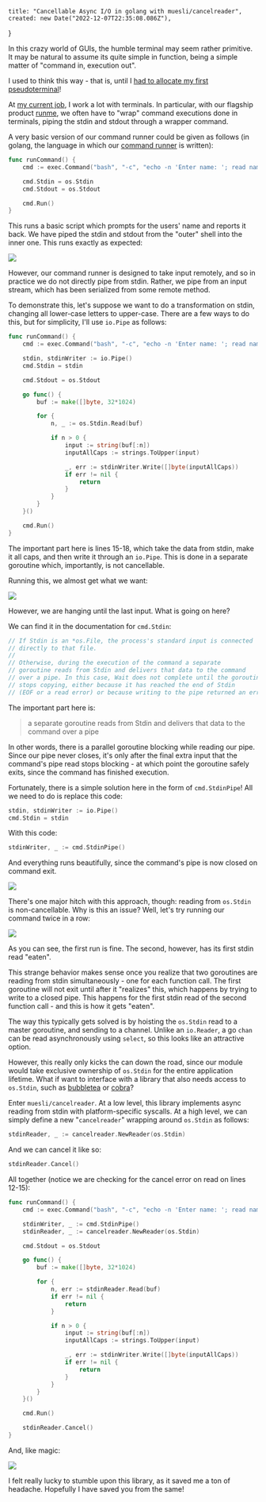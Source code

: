
    title: "Cancellable Async I/O in golang with muesli/cancelreader",
    created: new Date("2022-12-07T22:35:08.086Z"),
}

In this crazy world of GUIs, the humble terminal may seem rather primitive. It may be natural to assume its quite simple in function, being a simple matter of "command in, execution out".

I used to think this way - that is, until I [had to allocate my first pseudoterminal](https://en.wikipedia.org/wiki/Pseudoterminal)!

At [my current job](https://stateful.com/company), I work a lot with terminals. In particular, with our flagship product [runme](https://runme.dev), we often have to "wrap" command executions done in terminals, piping the stdin and stdout through a wrapper command.

A very basic version of our command runner could be given as follows (in golang, the language in which our [command runner](https://github.com/stateful/runme) is written):

```go
func runCommand() {
	cmd := exec.Command("bash", "-c", "echo -n 'Enter name: '; read name; echo Hello, $name!")

	cmd.Stdin = os.Stdin
	cmd.Stdout = os.Stdout

	cmd.Run()
}
```

This runs a basic script which prompts for the users' name and reports it back. We have piped the stdin and stdout from the "outer" shell into the inner one. This runs exactly as expected:

<img src="/img/cancelreader_ex_1.gif" />

However, our command runner is designed to take input remotely, and so in practice we do not directly pipe from stdin. Rather, we pipe from an input stream, which has been serialized from some remote method.

To demonstrate this, let's suppose we want to do a transformation on stdin, changing all lower-case letters to upper-case. There are a few ways to do this, but for simplicity, I'll use `io.Pipe` as follows:

```go
func runCommand() {
	cmd := exec.Command("bash", "-c", "echo -n 'Enter name: '; read name; echo Hello, $name!")

	stdin, stdinWriter := io.Pipe()
	cmd.Stdin = stdin

	cmd.Stdout = os.Stdout

	go func() {
		buf := make([]byte, 32*1024)

		for {
			n, _ := os.Stdin.Read(buf)

			if n > 0 {
				input := string(buf[:n])
				inputAllCaps := strings.ToUpper(input)

                _, err := stdinWriter.Write([]byte(inputAllCaps))
				if err != nil {
					return
				}
			}
		}
	}()

	cmd.Run()
}
```

The important part here is lines 15-18, which take the data from stdin, make it all caps, and then write it through an `io.Pipe`. This is done in a separate goroutine which, importantly, is not cancellable.

Running this, we almost get what we want:

<img src="/img/cancelreader_ex_2.gif" />

However, we are hanging until the last input. What is going on here?

We can find it in the documentation for `cmd.Stdin`:

```go
// If Stdin is an *os.File, the process's standard input is connected
// directly to that file.
//
// Otherwise, during the execution of the command a separate
// goroutine reads from Stdin and delivers that data to the command
// over a pipe. In this case, Wait does not complete until the goroutine
// stops copying, either because it has reached the end of Stdin
// (EOF or a read error) or because writing to the pipe returned an error.
```

The important part here is:

> a separate goroutine reads from Stdin and delivers that data to the command over a pipe

In other words, there is a parallel goroutine blocking while reading our pipe. Since our pipe never closes, it's only after the final extra input that the command's pipe read stops blocking - at which point the goroutine safely exits, since the command has finished execution.

Fortunately, there is a simple solution here in the form of `cmd.StdinPipe`! All we need to do is replace this code:

```go
stdin, stdinWriter := io.Pipe()
cmd.Stdin = stdin
```

With this code:

```go
stdinWriter, _ := cmd.StdinPipe()
```

And everything runs beautifully, since the command's pipe is now closed on command exit.

<img src="/img/cancelreader_ex_3.gif" />

There's one major hitch with this approach, though: reading from `os.Stdin` is non-cancellable. Why is this an issue? Well, let's try running our command twice in a row:

<img src="/img/cancelreader_ex_4.gif" />

As you can see, the first run is fine. The second, however, has its first stdin read "eaten". 

This strange behavior makes sense once you realize that two goroutines are reading from stdin simultaneously - one for each function call. The first goroutine will not exit until after it "realizes" this, which happens by trying to write to a closed pipe. This happens for the first stdin read of the second function call - and this is how it gets "eaten".

The way this typically gets solved is by hoisting the `os.Stdin` read to a master goroutine, and sending to a channel. Unlike an `io.Reader`, a go `chan` can be read asynchronously using `select`, so this looks like an attractive option.

However, this really only kicks the can down the road, since our module would take exclusive ownership of `os.Stdin` for the entire application lifetime. What if want to interface with a library that also needs access to `os.Stdin`, such as [bubbletea](https://github.com/charmbracelet/bubbletea) or [cobra](https://cobra.dev/)?

Enter `muesli/cancelreader`. At a low level, this library implements async reading from stdin with platform-specific syscalls. At a high level, we can simply define a new "`cancelreader`" wrapping around `os.Stdin` as follows:

```go
stdinReader, _ := cancelreader.NewReader(os.Stdin)
```

And we can cancel it like so:

```go
stdinReader.Cancel()
```

All together (notice we are checking for the cancel error on read on lines 12-15):

```go
func runCommand() {
	cmd := exec.Command("bash", "-c", "echo -n 'Enter name: '; read name; echo Hello, $name!")

	stdinWriter, _ := cmd.StdinPipe()
	stdinReader, _ := cancelreader.NewReader(os.Stdin)

	cmd.Stdout = os.Stdout

	go func() {
		buf := make([]byte, 32*1024)

		for {
			n, err := stdinReader.Read(buf)
			if err != nil {
				return
			}

			if n > 0 {
				input := string(buf[:n])
				inputAllCaps := strings.ToUpper(input)

				_, err := stdinWriter.Write([]byte(inputAllCaps))
				if err != nil {
					return
				}
			}
		}
	}()

	cmd.Run()

	stdinReader.Cancel()
}
```

And, like magic:

<img src="/img/cancelreader_ex_5.gif" />

I felt really lucky to stumble upon this library, as it saved me a ton of headache. Hopefully I have saved you from the same!
